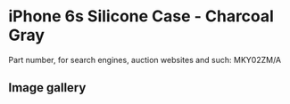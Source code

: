 
# iPhone 6s Silicone Case - Charcoal Gray

Part number, for search engines, auction websites and such: MKY02ZM/A

## Image gallery

<div style={{ width: '100%', maxWidth: '768px' }}>
<GalleryComponent
    images={[
      {
        original: "/everysource/MKY02.webp",
        thumbnail: "/everypreview/MKY02.webp",
      },
      {
        original: "/everysource/MKY02_AV1_GOLD.webp",
        thumbnail: "/everypreview/MKY02_AV1_GOLD.webp",
      },
      {
        original: "/everysource/MKY02_AV1_SILVER.webp",
        thumbnail: "/everypreview/MKY02_AV1_SILVER.webp",
      },
      {
        original: "/everysource/MKY02_AV1_SPACE_GRAY.webp",
        thumbnail: "/everypreview/MKY02_AV1_SPACE_GRAY.webp",
      }
    ]}
  />
</div>